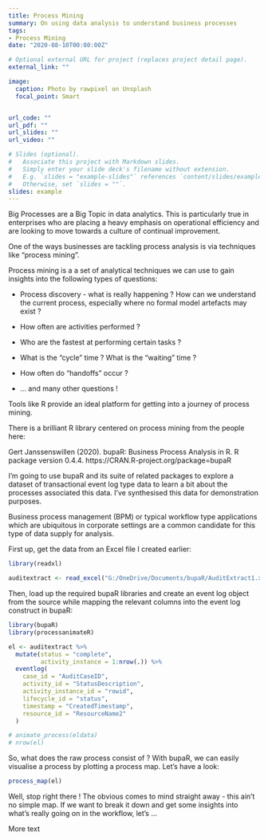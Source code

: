 ```yaml
---
title: Process Mining
summary: On using data analysis to understand business processes
tags:
- Process Mining
date: "2020-08-10T00:00:00Z"

# Optional external URL for project (replaces project detail page).
external_link: ""

image:
  caption: Photo by rawpixel on Unsplash
  focal_point: Smart


url_code: ""
url_pdf: ""
url_slides: ""
url_video: ""

# Slides (optional).
#   Associate this project with Markdown slides.
#   Simply enter your slide deck's filename without extension.
#   E.g. `slides = "example-slides"` references `content/slides/example-slides.md`.
#   Otherwise, set `slides = ""`.
slides: example
---
```


Big Processes are a Big Topic in data analytics. This is particularly true in enterprises who are placing a heavy emphasis on operational efficiency and are looking to move towards a culture of continual improvement.

One of the ways businesses are tackling process analysis is via techniques like "process mining". 

Process mining is a a set of analytical techniques we can use to gain insights into the following types of questions:

- Process discovery - what is really happening ? How can we understand the current process, especially where no formal model artefacts may exist ?

- How often are activities performed ?

- Who are the fastest at performing certain tasks ?

- What is the "cycle" time ? What is the "waiting" time ?

- How often do "handoffs" occur ?

- ... and many other questions !

Tools like R provide an ideal platform for getting into a journey of process mining.

There is a brilliant R library centered on process mining from the people here:

  Gert Janssenswillen (2020). bupaR: Business Process Analysis in R. R package
  version 0.4.4. https://CRAN.R-project.org/package=bupaR

I'm going to use bupaR and its suite of related packages to explore a dataset of transactional event log type data to learn a bit about the processes associated this data. I've synthesised this data for demonstration purposes. 

Business process management (BPM) or typical workflow type applications which are ubiquitous in corporate settings are a common candidate for this type of data supply for analysis.

First up, get the data from an Excel file I created earlier:

```r

library(readxl)

auditextract <- read_excel("G:/OneDrive/Documents/bupaR/AuditExtract1.xlsx")

```

Then, load up the required bupaR libraries and create an event log object from the source while mapping the relevant columns into the event log construct in bupaR:

```r

library(bupaR)
library(processanimateR)

el <- auditextract %>%
  mutate(status = "complete",
         activity_instance = 1:nrow(.)) %>%
  eventlog(
    case_id = "AuditCaseID",
    activity_id = "StatusDescription",
    activity_instance_id = "rowid",
    lifecycle_id = "status",
    timestamp = "CreatedTimestamp",
    resource_id = "ResourceName2"
  )

# animate_process(eldata)
# nrow(el)

```

So, what does the raw process consist of ? With bupaR, we can easily visualise a process by plotting a process map. Let's have a look:

```r
process_map(el)
```

Well, stop right there ! The obvious comes to mind straight away - this ain't no simple map. If we want to break it down and get some insights into what's really going on in the workflow, let's ...

More text 

